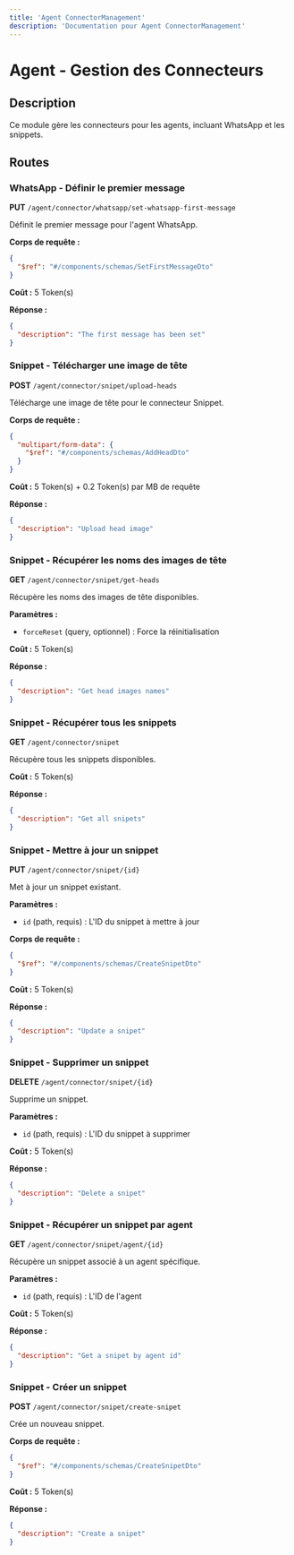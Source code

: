 ```yaml
---
title: 'Agent ConnectorManagement'
description: 'Documentation pour Agent ConnectorManagement'
---
```


# Agent - Gestion des Connecteurs

## Description
Ce module gère les connecteurs pour les agents, incluant WhatsApp et les snippets.

## Routes

### WhatsApp - Définir le premier message
**PUT** `/agent/connector/whatsapp/set-whatsapp-first-message`

Définit le premier message pour l'agent WhatsApp.

**Corps de requête :**
```json
{
  "$ref": "#/components/schemas/SetFirstMessageDto"
}
```

**Coût :** 5 Token(s)

**Réponse :**
```json
{
  "description": "The first message has been set"
}
```

### Snippet - Télécharger une image de tête
**POST** `/agent/connector/snipet/upload-heads`

Télécharge une image de tête pour le connecteur Snippet.

**Corps de requête :**
```json
{
  "multipart/form-data": {
    "$ref": "#/components/schemas/AddHeadDto"
  }
}
```

**Coût :** 5 Token(s) + 0.2 Token(s) par MB de requête

**Réponse :**
```json
{
  "description": "Upload head image"
}
```

### Snippet - Récupérer les noms des images de tête
**GET** `/agent/connector/snipet/get-heads`

Récupère les noms des images de tête disponibles.

**Paramètres :**
- `forceReset` (query, optionnel) : Force la réinitialisation

**Coût :** 5 Token(s)

**Réponse :**
```json
{
  "description": "Get head images names"
}
```

### Snippet - Récupérer tous les snippets
**GET** `/agent/connector/snipet`

Récupère tous les snippets disponibles.

**Coût :** 5 Token(s)

**Réponse :**
```json
{
  "description": "Get all snipets"
}
```

### Snippet - Mettre à jour un snippet
**PUT** `/agent/connector/snipet/{id}`

Met à jour un snippet existant.

**Paramètres :**
- `id` (path, requis) : L'ID du snippet à mettre à jour

**Corps de requête :**
```json
{
  "$ref": "#/components/schemas/CreateSnipetDto"
}
```

**Coût :** 5 Token(s)

**Réponse :**
```json
{
  "description": "Update a snipet"
}
```

### Snippet - Supprimer un snippet
**DELETE** `/agent/connector/snipet/{id}`

Supprime un snippet.

**Paramètres :**
- `id` (path, requis) : L'ID du snippet à supprimer

**Coût :** 5 Token(s)

**Réponse :**
```json
{
  "description": "Delete a snipet"
}
```

### Snippet - Récupérer un snippet par agent
**GET** `/agent/connector/snipet/agent/{id}`

Récupère un snippet associé à un agent spécifique.

**Paramètres :**
- `id` (path, requis) : L'ID de l'agent

**Coût :** 5 Token(s)

**Réponse :**
```json
{
  "description": "Get a snipet by agent id"
}
```

### Snippet - Créer un snippet
**POST** `/agent/connector/snipet/create-snipet`

Crée un nouveau snippet.

**Corps de requête :**
```json
{
  "$ref": "#/components/schemas/CreateSnipetDto"
}
```

**Coût :** 5 Token(s)

**Réponse :**
```json
{
  "description": "Create a snipet"
}
``` 

